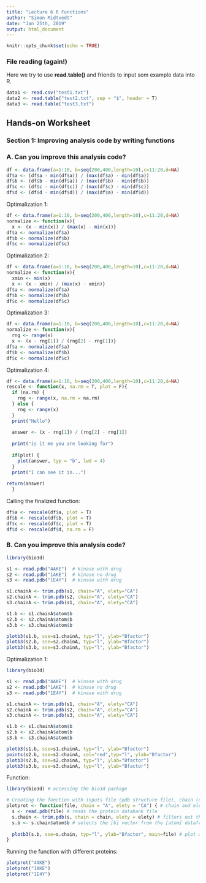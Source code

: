 ```yaml
---
title: "Lecture 6 R Functions"
author: "Simon Midtvedt"
date: "Jan 25th, 2019"
output: html_document
---
```


```r
knitr::opts_chunk$set(echo = TRUE)
```

### File reading (again!)

Here we try to use **read.table()** and friends to input som example data into R.

```r
data1 <- read.csv("test1.txt")
data2 <- read.table("test2.txt", sep = "$", header = T)
data3 <- read.table("test3.txt")
```

## Hands-on Worksheet

### Section 1: Improving analysis code by writing functions
### **A.** Can you improve this analysis code?

```r
df <- data.frame(a=1:10, b=seq(200,400,length=10),c=11:20,d=NA)
df$a <- (df$a - min(df$a)) / (max(df$a) - min(df$a))
df$b <- (df$b - min(df$a)) / (max(df$b) - min(df$b))
df$c <- (df$c - min(df$c)) / (max(df$c) - min(df$c))
df$d <- (df$d - min(df$d)) / (max(df$a) - min(df$d))
```

Optimalization 1: 
```r
df <- data.frame(a=1:10, b=seq(200,400,length=10),c=11:20,d=NA)
normalize <- function(x){
  x <- (x - min(x)) / (max(x) - min(x))}
df$a <- normalize(df$a)
df$b <- normalize(df$b)
df$c <- normalize(df$c)
```

Optimalization 2:
```r
df <- data.frame(a=1:10, b=seq(200,400,length=10),c=11:20,d=NA)
normalize <- function(x){
  xmin <- min(x)
  x <- (x - xmin) / (max(x) - xmin)}
df$a <- normalize(df$a)
df$b <- normalize(df$b)
df$c <- normalize(df$c)
```

Optimalization 3:
```r
df <- data.frame(a=1:10, b=seq(200,400,length=10),c=11:20,d=NA)
normalize <- function(x){
  rng <- range(x)
  x <- (x - rng[1]) / (rng[2] - rng[1])}
df$a <- normalize(df$a)
df$b <- normalize(df$b)
df$c <- normalize(df$c)
```

Optimalization 4:
```r
df <- data.frame(a=1:10, b=seq(200,400,length=10),c=11:20,d=NA)
rescale <- function(x, na.rm = T, plot = F){
  if (na.rm) {
    rng <- range(x, na.rm = na.rm)
  } else {
    rng <- range(x)
  }
  print("Hello")
  
  answer <- (x - rng[1]) / (rng[2] - rng[1])
  
  print("is it me you are looking for")
  
  if(plot) {
    plot(answer, typ = "b", lwd = 4)
  }
  print("I can see it in...")
  
return(answer)
  }
```

Calling the finalized function:
```r
df$a <- rescale(df$a, plot = T)
df$b <- rescale(df$b, plot = T)
df$c <- rescale(df$c, plot = T)
df$d <- rescale(df$d, na.rm = F)
```

### **B.** Can you improve this analysis code?
```r
library(bio3d)

s1 <- read.pdb("4AKE")  # kinase with drug
s2 <- read.pdb("1AKE")  # kinase no drug
s3 <- read.pdb("1E4Y")  # kinase with drug

s1.chainA <- trim.pdb(s1, chain="A", elety="CA")
s2.chainA <- trim.pdb(s2, chain="A", elety="CA")
s3.chainA <- trim.pdb(s1, chain="A", elety="CA")

s1.b <- s1.chainA$atom$b
s2.b <- s2.chainA$atom$b
s3.b <- s3.chainA$atom$b

plotb3(s1.b, sse=s1.chainA, typ="l", ylab="Bfactor")
plotb3(s2.b, sse=s2.chainA, typ="l", ylab="Bfactor")
plotb3(s3.b, sse=s3.chainA, typ="l", ylab="Bfactor")
```

Optimalization 1:
```r
library(bio3d)

s1 <- read.pdb("4AKE")  # kinase with drug
s2 <- read.pdb("1AKE")  # kinase no drug
s3 <- read.pdb("1E4Y")  # kinase with drug

s1.chainA <- trim.pdb(s1, chain="A", elety="CA")
s2.chainA <- trim.pdb(s2, chain="A", elety="CA")
s3.chainA <- trim.pdb(s3, chain="A", elety="CA")

s1.b <- s1.chainA$atom$b
s2.b <- s2.chainA$atom$b
s3.b <- s3.chainA$atom$b

plotb3(s1.b, sse=s1.chainA, typ="l", ylab="Bfactor")
points(s2.b, sse=s2.chainA, col="red",typ="l", ylab="Bfactor")
plotb3(s2.b, sse=s2.chainA, typ="l", ylab="Bfactor")
plotb3(s3.b, sse=s3.chainA, typ="l", ylab="Bfactor")
```

Function:
```r
library(bio3d) # accessing the bio3d package

# Creating the function with inputs file (pdb structure file), chain (optional), elety (optional)
plotprot <- function(file, chain = "A", elety = "CA") { # chain and elety can be specified
  s <- read.pdb(file) # reads the protein databank file
  s.chain <- trim.pdb(s, chain = chain, elety = elety) # filters out the given chains and atoms in the pdb file using the trim function
  s.b <- s.chain$atom$b # selects the [b] vector from the [atom] dataframe within the selected chain. Bfactor represents isotropic displacement.
  
  plotb3(s.b, sse=s.chain, typ="l", ylab="Bfactor", main=file) # plot with secondary structure objects (sse)
}
```

Running the function with different proteins:
```r
plotprot("4AKE")
plotprot("1AKE")  
plotprot("1E4Y") 
```


